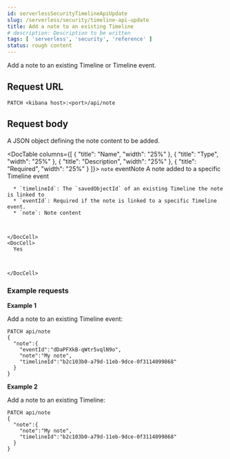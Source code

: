 ```yaml
---
id: serverlessSecurityTimelineApiUpdate
slug: /serverless/security/timeline-api-update
title: Add a note to an existing Timeline
# description: Description to be written
tags: [ 'serverless', 'security', 'reference' ]
status: rough content
---
```



<RoughContent />

<div id="timeline-api-update"></div>

Add a note to an existing Timeline or Timeline event.

## Request URL

`PATCH <kibana host>:<port>/api/note`

## Request body

A JSON object defining the note content to be added.

<DocTable columns={[
  {
    "title": "Name",
    "width": "25%"
  },
  {
    "title": "Type",
    "width": "25%"
  },
  {
    "title": "Description",
    "width": "25%"
  },
  {
    "title": "Required",
    "width": "25%"
  }
]}>
  <DocRow>
    <DocCell>`note`</DocCell>
    <DocCell><DocLink id="serverlessSecurityTimelineObjectSchema" section="eventnotes-object">eventNote</DocLink></DocCell>
    <DocCell>
      A note added to a specific Timeline event
      
      * `timelineId`: The `savedObjectId` of an existing Timeline the note is linked to
      * `eventId`: Required if the note is linked to a specific Timeline event.
      * `note`: Note content

      
      
    </DocCell>
    <DocCell>
      Yes
      
      
      
    </DocCell>
  </DocRow>
</DocTable>

### Example requests

**Example 1**

Add a note to an existing Timeline event:

```console
PATCH api/note
{
  "note":{
    "eventId":"dDaPFXkB-qWtr5vqlN9o",
    "note":"My note",
    "timelineId":"b2c103b0-a79d-11eb-9dce-0f3114099868"
  }
}
```

**Example 2**

Add a note to an existing Timeline:

```console
PATCH api/note
{
  "note":{
    "note":"My note",
    "timelineId":"b2c103b0-a79d-11eb-9dce-0f3114099868"
  }
}
```

